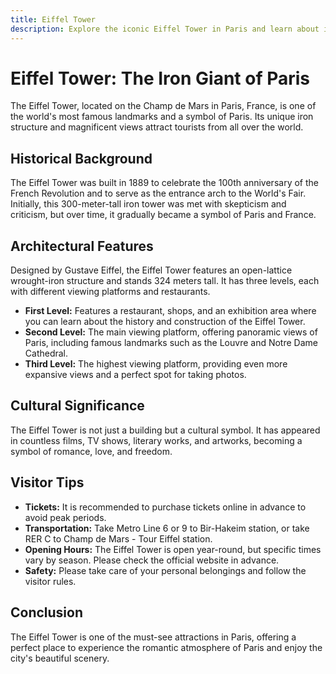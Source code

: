 ```yaml
---
title: Eiffel Tower
description: Explore the iconic Eiffel Tower in Paris and learn about its history, architecture, and cultural significance.
---
```


# Eiffel Tower: The Iron Giant of Paris

The Eiffel Tower, located on the Champ de Mars in Paris, France, is one of the world's most famous landmarks and a symbol of Paris. Its unique iron structure and magnificent views attract tourists from all over the world.

## Historical Background

The Eiffel Tower was built in 1889 to celebrate the 100th anniversary of the French Revolution and to serve as the entrance arch to the World's Fair. Initially, this 300-meter-tall iron tower was met with skepticism and criticism, but over time, it gradually became a symbol of Paris and France.

## Architectural Features

Designed by Gustave Eiffel, the Eiffel Tower features an open-lattice wrought-iron structure and stands 324 meters tall. It has three levels, each with different viewing platforms and restaurants.

- **First Level:** Features a restaurant, shops, and an exhibition area where you can learn about the history and construction of the Eiffel Tower.
- **Second Level:** The main viewing platform, offering panoramic views of Paris, including famous landmarks such as the Louvre and Notre Dame Cathedral.
- **Third Level:** The highest viewing platform, providing even more expansive views and a perfect spot for taking photos.

## Cultural Significance

The Eiffel Tower is not just a building but a cultural symbol. It has appeared in countless films, TV shows, literary works, and artworks, becoming a symbol of romance, love, and freedom.

## Visitor Tips

- **Tickets:** It is recommended to purchase tickets online in advance to avoid peak periods.
- **Transportation:** Take Metro Line 6 or 9 to Bir-Hakeim station, or take RER C to Champ de Mars - Tour Eiffel station.
- **Opening Hours:** The Eiffel Tower is open year-round, but specific times vary by season. Please check the official website in advance.
- **Safety:** Please take care of your personal belongings and follow the visitor rules.

## Conclusion

The Eiffel Tower is one of the must-see attractions in Paris, offering a perfect place to experience the romantic atmosphere of Paris and enjoy the city's beautiful scenery.
